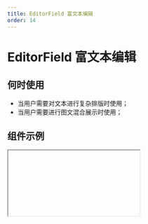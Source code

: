 ```yaml
---
title: EditorField 富文本编辑
order: 14
---
```


# EditorField 富文本编辑

## 何时使用

- 当用户需要对文本进行复杂排版时使用；
- 当用户需要进行图文混合展示时使用；

## 组件示例


<Iframe url="https://www.aliwork.com/developer/editor-field-v2?isRenderNav=false" />

## 组件属性



<AttrTable
  category="form"
  dataSource={[
    {
      code: 'value',
      type: 'string',
      default: '-',
      desc: '富文本默认值',
    },
    {
      code: 'placeholder',
      type: 'string',
      default: `'请输入'`,
      desc: '占位提示',
    },
    {
      code: 'config',
      type: 'object',
      default: `~~~json
{
  "statusbar": false,
  "menubar": false,
  "toolbar1": "undo redo bold italic underline strikethrough | fontselect fontsizeselect forecolor backcolor | alignleft aligncenter alignright alignjustify | bullist numlist outdent indent | table link image media upload | code | fullscreen | variable | removeformat",
  "toolbar2": false,
  "height": 300,
  "fontsize_formats": "8px 10px 12px 14px 16px 18px 24px 36px 48px",
  "visual": true,
  "keep_values": false,
  "forced_root_block": "div",
  "plugins": [
    "advlist autolink lists link image charmap print preview anchor",
    "searchreplace visualblocks code fullscreen",
    "insertdatetime media table contextmenu paste code",
    "colorpicker",
    "upload",
    "placeholder",
    "variable",
    "noneditable"
  ]
} {
  "statusbar": false,
  "menubar": false,
  "toolbar1": "undo redo bold italic underline strikethrough | fontselect fontsizeselect forecolor backcolor | alignleft aligncenter alignright alignjustify | bullist numlist outdent indent | table link image media upload | code | fullscreen | variable | removeformat",
  "toolbar2": false,
  "height": 300,
  "fontsize_formats": "8px 10px 12px 14px 16px 18px 24px 36px 48px",
  "visual": true,
  "keep_values": false,
  "forced_root_block": "div",
  "plugins": [
    "advlist autolink lists link image charmap print preview anchor",
    "searchreplace visualblocks code fullscreen",
    "insertdatetime media table contextmenu paste code",
    "colorpicker",
    "upload",
    "placeholder",
    "variable",
    "noneditable"
  ]
}
~~~`,
      desc: '通用配置',
    },
    {
      code: 'uploadConfig',
      type: '[UploadConfig](/docs/components/interface#uploadconfig)',
      default: '{}',
      desc: '图片上传配置',
    },
    {
      code: 'onChange',
      type: '({ value : string }) => void',
      default: '-',
      desc: 'onChange 值发生变化',
    },
  ]}
/>